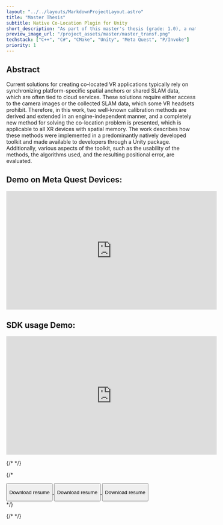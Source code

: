 ```yaml
---
layout: "../../layouts/MarkdownProjectLayout.astro"
title: "Master Thesis"
subtitle: Native Co-Location Plugin for Unity
short_description: "As part of this master's thesis (grade: 1.0), a native plugin was developed (C++) that enables the creation of co-located applications for devices with inside-out tracking (e.g., Meta Quest). A new calibration method is used, which utilizes the guardian of an XR device for transformation determination."
preview_image_url: "/project_assets/master/master_transf.png"
techstack: ["C++", "C#", "CMake", "Unity", "Meta Quest", "P/Invoke"]
priority: 1
---
```





## Abstract
Current solutions for creating co-located VR applications typically rely on synchronizing platform-specific spatial anchors or shared SLAM data, which are often tied to cloud services. These solutions require either access to the camera images or the collected SLAM data, which some VR headsets prohibit. Therefore, in this work, two well-known calibration methods are derived and extended in an engine-independent manner, and a completely new method for solving the co-location problem is presented, which is applicable to all XR devices with spatial memory. The work describes how these methods were implemented in a predominantly natively developed toolkit and made available to developers through a Unity package. Additionally, various aspects of the toolkit, such as the usability of the methods, the algorithms used, and the resulting positional error, are evaluated.

<div class="card-actions justify-center">
<ProjectFileDownloadButton url="/project_assets/master/Masterarbeit_Zwick.pdf" icon_name="carbon:document-pdf" url_name="Master Thesis PDF" />
</div>

## Demo on Meta Quest Devices:
<iframe class="aspect-video mx-auto shadow-2xl border-2 " width="560" height="315" src="https://www.youtube.com/embed/XAvVadh8n6s?si=jAH3Edr9KY0lbzyI" title="COLTK Demo Video on Youtube" frameborder="0" allow="accelerometer; autoplay; clipboard-write; encrypted-media; gyroscope; picture-in-picture; web-share" referrerpolicy="strict-origin-when-cross-origin" allowfullscreen></iframe>

## SDK usage Demo:
<iframe class="aspect-video mx-auto shadow-2xl border-2 " width="560" height="315" src="https://www.youtube.com/embed/sikCq3__h-w?si=oL8GMzZ4Z0Nzq8-S" title="YouTube video player" frameborder="0" allow="accelerometer; autoplay; clipboard-write; encrypted-media; gyroscope; picture-in-picture; web-share" referrerpolicy="strict-origin-when-cross-origin" allowfullscreen></iframe>





{/* <ImageWithCaption src="/project_assets/master/master_transf.png" caption="this a caption" /> */}

{/* 
<div class="card-actions justify-center">
            <a target="_blank" href="/Resume_CV/cv-20240219.pdf">
              <button class="btn btn-outline">
                <p>Download resume</p>
              </button>
            </a>
            <a target="_blank" href="/Resume_CV/cv-20240219.pdf">
              <button class="btn btn-outline">
                <p>Download resume</p>
              </button>
            </a>
            <a target="_blank" href="/Resume_CV/cv-20240219.pdf">
              <button class="btn btn-outline">
                <p>Download resume</p>
              </button>
            </a>
          </div> */}

{/* <ProjectPdfPreview file_url = "/Resume_CV/cv-20240219.pdf" file_name="Resume"  /> */}

